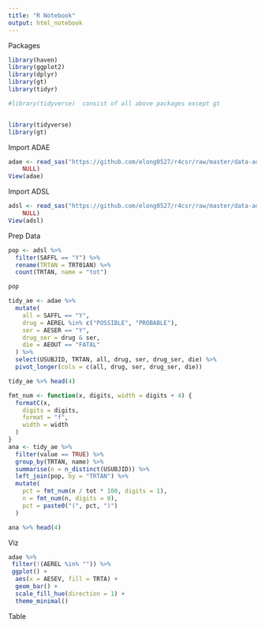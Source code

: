 ```yaml
---
title: "R Notebook"
output: html_notebook
---
```


Packages
```r
library(haven)
library(ggplot2)
library(dplyr)
library(gt)
library(tidyr)

#library(tidyverse)  consist of all above packages except gt


library(tidyverse)
library(gt)


```


Import ADAE
```r
adae <- read_sas("https://github.com/elong0527/r4csr/raw/master/data-adam/adae.sas7bdat", 
    NULL)
View(adae)
```

Import ADSL
```r
adsl <- read_sas("https://github.com/elong0527/r4csr/raw/master/data-adam/adsl.sas7bdat", 
    NULL)
View(adsl)
```


Prep Data
```r
pop <- adsl %>%
  filter(SAFFL == "Y") %>%
  rename(TRTAN = TRT01AN) %>%
  count(TRTAN, name = "tot")

pop
`````
```r

tidy_ae <- adae %>%
  mutate(
    all = SAFFL == "Y",
    drug = AEREL %in% c("POSSIBLE", "PROBABLE"),
    ser = AESER == "Y",
    drug_ser = drug & ser,
    die = AEOUT == "FATAL"
  ) %>%
  select(USUBJID, TRTAN, all, drug, ser, drug_ser, die) %>%
  pivot_longer(cols = c(all, drug, ser, drug_ser, die))

tidy_ae %>% head(4)
```
```r
fmt_num <- function(x, digits, width = digits + 4) {
  formatC(x,
    digits = digits,
    format = "f",
    width = width
  )
}
ana <- tidy_ae %>%
  filter(value == TRUE) %>%
  group_by(TRTAN, name) %>%
  summarise(n = n_distinct(USUBJID)) %>%
  left_join(pop, by = "TRTAN") %>%
  mutate(
    pct = fmt_num(n / tot * 100, digits = 1),
    n = fmt_num(n, digits = 0),
    pct = paste0("(", pct, ")")
  )

ana %>% head(4)
```






Viz
```r
adae %>%
 filter(!(AEREL %in% "")) %>%
 ggplot() +
  aes(x = AESEV, fill = TRTA) +
  geom_bar() +
  scale_fill_hue(direction = 1) +
  theme_minimal()

```


Table
```r

```

